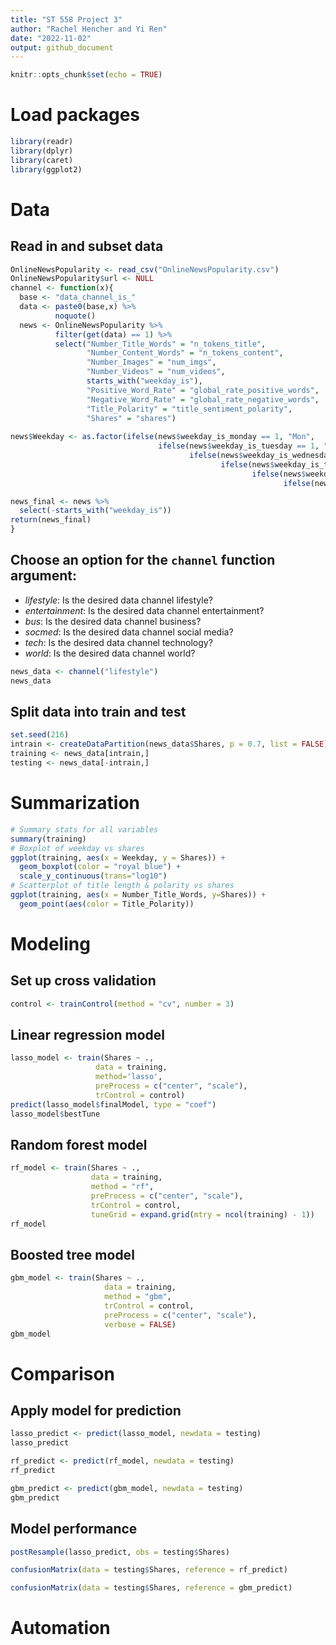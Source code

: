 ```yaml
---
title: "ST 558 Project 3"
author: "Rachel Hencher and Yi Ren"
date: "2022-11-02"
output: github_document
---
```


```r
knitr::opts_chunk$set(echo = TRUE)
```

# Load packages
```r
library(readr)
library(dplyr)
library(caret)
library(ggplot2)
```

# Data
## Read in and subset data
```r
OnlineNewsPopularity <- read_csv("OnlineNewsPopularity.csv") 
OnlineNewsPopularity$url <- NULL
channel <- function(x){
  base <- "data_channel_is_"
  data <- paste0(base,x) %>%  
          noquote()
  news <- OnlineNewsPopularity %>% 
          filter(get(data) == 1) %>% 
          select("Number_Title_Words" = "n_tokens_title",
                 "Number_Content_Words" = "n_tokens_content",
                 "Number_Images" = "num_imgs",
                 "Number_Videos" = "num_videos",
                 starts_with("weekday_is"),
                 "Positive_Word_Rate" = "global_rate_positive_words",
                 "Negative_Word_Rate" = "global_rate_negative_words",
                 "Title_Polarity" = "title_sentiment_polarity",
                 "Shares" = "shares")
  
news$Weekday <- as.factor(ifelse(news$weekday_is_monday == 1, "Mon",
                                 ifelse(news$weekday_is_tuesday == 1, "Tues", 
                                        ifelse(news$weekday_is_wednesday == 1, "Weds", 
                                               ifelse(news$weekday_is_thursday , "Thurs",
                                                      ifelse(news$weekday_is_friday == 1, "Fri",
                                                             ifelse(news$weekday_is_saturday == 1, "Sat", "Sun")))))))

news_final <- news %>%
  select(-starts_with("weekday_is"))
return(news_final)
}
```

## Choose an option for the `channel` function argument:  
- *lifestyle*: Is the desired data channel lifestyle?  
- *entertainment*: Is the desired data channel entertainment?  
- *bus*: Is the desired data channel business?  
- *socmed*: Is the desired data channel social media?
- *tech*: Is the desired data channel technology?  
- *world*: Is the desired data channel world?

```r
news_data <- channel("lifestyle")
news_data
```

## Split data into train and test
```r
set.seed(216)
intrain <- createDataPartition(news_data$Shares, p = 0.7, list = FALSE)
training <- news_data[intrain,]
testing <- news_data[-intrain,]
```

# Summarization
```r
# Summary stats for all variables
summary(training)
# Boxplot of weekday vs shares
ggplot(training, aes(x = Weekday, y = Shares)) +
  geom_boxplot(color = "royal blue") +
  scale_y_continuous(trans="log10")
# Scatterplot of title length & polarity vs shares
ggplot(training, aes(x = Number_Title_Words, y=Shares)) + 
  geom_point(aes(color = Title_Polarity))
```

# Modeling
## Set up cross validation
```r
control <- trainControl(method = "cv", number = 3)
```

## Linear regression model
```r
lasso_model <- train(Shares ~ .,
                   data = training,
                   method='lasso',
                   preProcess = c("center", "scale"),
                   trControl = control)
predict(lasso_model$finalModel, type = "coef")
lasso_model$bestTune
```

## Random forest model
```r
rf_model <- train(Shares ~ ., 
                  data = training, 
                  method = "rf", 
                  preProcess = c("center", "scale"), 
                  trControl = control, 
                  tuneGrid = expand.grid(mtry = ncol(training) - 1))
rf_model
```
                         
## Boosted tree model
```r
gbm_model <- train(Shares ~ .,
                     data = training,
                     method = "gbm",
                     trControl = control,
                     preProcess = c("center", "scale"),
                     verbose = FALSE)
gbm_model
```

# Comparison
## Apply model for prediction
```r
lasso_predict <- predict(lasso_model, newdata = testing)
lasso_predict
```

```r
rf_predict <- predict(rf_model, newdata = testing)
rf_predict
```

```r
gbm_predict <- predict(gbm_model, newdata = testing)
gbm_predict
```


## Model performance
```r
postResample(lasso_predict, obs = testing$Shares)
```

```r
confusionMatrix(data = testing$Shares, reference = rf_predict)
```

```r
confusionMatrix(data = testing$Shares, reference = gbm_predict)
```


# Automation
